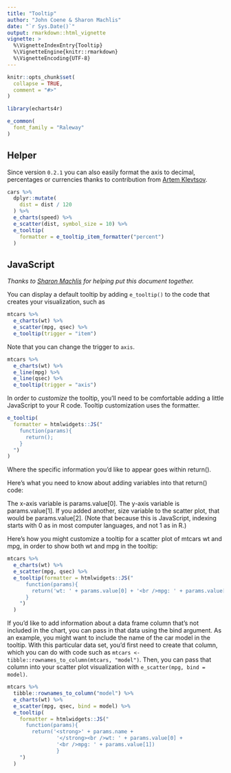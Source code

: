 ```yaml
---
title: "Tooltip"
author: "John Coene & Sharon Machlis"
date: "`r Sys.Date()`"
output: rmarkdown::html_vignette
vignette: >
  %\VignetteIndexEntry{Tooltip}
  %\VignetteEngine{knitr::rmarkdown}
  %\VignetteEncoding{UTF-8}
---
```


```r
knitr::opts_chunk$set(
  collapse = TRUE,
  comment = "#>"
)

library(echarts4r)

e_common(
  font_family = "Raleway"
)
```

## Helper

Since version `0.2.1` you can also easily format the axis to decimal, percentages or currencies thanks to contribution from [Artem Klevtsov](https://github.com/artemklevtsov).

```r
cars %>% 
  dplyr::mutate(
    dist = dist / 120
  ) %>% 
  e_charts(speed) %>% 
  e_scatter(dist, symbol_size = 10) %>% 
  e_tooltip(
    formatter = e_tooltip_item_formatter("percent")
  )
```

## JavaScript

*Thanks to [Sharon Machlis](https://github.com/smach) for helping put this document together.*

You can display a default tooltip by adding `e_tooltip()` to the code that creates your visualization, such as

```r
mtcars %>%
  e_charts(wt) %>%
  e_scatter(mpg, qsec) %>%
  e_tooltip(trigger = "item")
```

Note that you can change the trigger to `axis`.

```r
mtcars %>%
  e_charts(wt) %>%
  e_line(mpg) %>%
  e_line(qsec) %>% 
  e_tooltip(trigger = "axis")
```

In order to *customize* the tooltip, you'll need to be comfortable adding a little JavaScript to your R code. Tooltip customization uses the formatter.

```r
e_tooltip(
  formatter = htmlwidgets::JS("
    function(params){
      return();
    }
  ")
)
```

Where the specific information you'd like to appear goes within return().

Here's what you need to know about adding variables into that return() code:

The x-axis variable is params.value[0]. The y-axis variable is params.value[1]. If you added another, size variable to the scatter plot, that would be params.value[2]. (Note that because this is JavaScript, indexing starts with 0 as in most computer languages, and not 1 as in R.)

Here's how you might customize a tooltip for a scatter plot of mtcars wt and mpg, in order to show both wt and mpg in the tooltip:

```r
mtcars %>%
  e_charts(wt) %>%
  e_scatter(mpg, qsec) %>%
  e_tooltip(formatter = htmlwidgets::JS("
      function(params){
        return('wt: ' + params.value[0] + '<br />mpg: ' + params.value[1])
      }
    ")
  )
```

If you'd like to add information about a data frame column that's not included in the chart, you can pass in that data using the bind argument. As an example, you might want to include the name of the car model in the tooltip. With this particular data set, you'd first need to create that column, which you can do with code such as `mtcars <- tibble::rownames_to_column(mtcars, "model")`. Then, you can pass that column into your scatter plot visualization with `e_scatter(mpg, bind = model)`.

```r
mtcars %>%  
  tibble::rownames_to_column("model") %>% 
  e_charts(wt) %>% 
  e_scatter(mpg, qsec, bind = model) %>%
  e_tooltip(
    formatter = htmlwidgets::JS("
      function(params){
        return('<strong>' + params.name + 
                '</strong><br />wt: ' + params.value[0] + 
                '<br />mpg: ' + params.value[1]) 
                }
    ")
  )
```